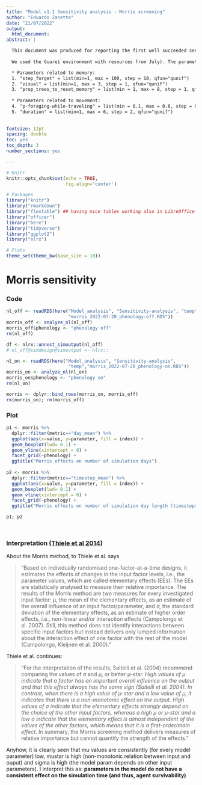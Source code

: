 ```yaml
---
title: "Model v1.1 Sensitivity analysis - Morris screening"
author: "Eduardo Zanette"
date: "21/07/2022"
output:
  html_document:
abstract: |

  This document was produced for reporting the first well succeeded sensitivity analysis of the BLT Model with the nlrx package. The main aim was to see the general effect of each of the five parameters below and check if we could drop an implementation (which we call 'phenology'). For this, we ran the model with the same parameters with phenology "on" and "off". However, we only used the mertrics "day" and "timestep" for the Morris sensitiviy. This will make one analysis possible though: which parameter of those 5 below resulted in more agent inviability, as shorter simulation runs represent the agents dying.
  
  We used the Guareí environment with resources from July). The parameters varied were (and can be checked on the "Model_v1.1_2022-07-14d.R" file in Sensitivity-Analysis folder):

  * Parameters related to memory:
  1. "step_forget" = list(min=1, max = 100, step = 10, qfun="qunif")
  2. "visual" = list(min=1, max = 3, step = 1, qfun="qunif")
  3. "prop_trees_to_reset_memory" = list(min = 1, max = 8, step = 1, qfun="qunif")
                              
  * Parameters related to movement:
  4. "p-foraging-while-traveling" = list(min = 0.1, max = 0.6, step = 0.1, qfun="qunif")
  5. "duration" = list(min=1, max = 6, step = 2, qfun="qunif")
   
   
fontsize: 12pt
spacing: double
toc: yes
toc_depth: 3
number_sections: yes

---
```



```r
# Knitr
knitr::opts_chunk$set(echo = TRUE,
                      fig.align='center')

# Packages
library("knitr")
library("rmarkdown")
library("flextable") ## having nice tables working also in LibreOffice
library("officer")
library("here")
library("tidyverse")
library("ggplot2")
library("nlrx")

# Plots
theme_set(theme_bw(base_size = 10))

```

# Morris sensitivity

### Code
```r
nl_off <- readRDS(here("Model_analysis", "Sensitivity-analysis", "temp",
                       "morris_2022-07-20_phenology-off.RDS"))
morris_off <- analyze_nl(nl_off)
morris_off$phenology <- "phenology off"
rm(nl_off)  

df <- nlrx::unnest_simoutput(nl_off)
# nl_off@simdesign@simoutput <- nlrx::

nl_on <- readRDS(here("Model_analysis", "Sensitivity-analysis",
                       "temp","morris_2022-07-20_phenology-on.RDS"))
morris_on <- analyze_nl(nl_on)
morris_on$phenology <- "phenology on"
rm(nl_on)  

morris <- dplyr::bind_rows(morris_on, morris_off)
rm(morris_on); rm(morris_off)
```

\newpage

### Plot

```r
p1 <- morris %>% 
  dplyr::filter(metric=="day_mean") %>% 
  ggplot(aes(x=value, y=parameter, fill = index)) +
  geom_boxplot(lwd= 0.1) +
  geom_vline(xintercept = 0) +
  facet_grid(~phenology) +
  ggtitle("Morris effects on number of simulation days")
  
p2 <- morris %>% 
  dplyr::filter(metric=="timestep_mean") %>% 
  ggplot(aes(x=value, y=parameter, fill = index)) +
  geom_boxplot(lwd= 0.1) +
  geom_vline(xintercept = 0) +
  facet_grid(~phenology) +
  ggtitle("Morris effects on number of simulation day length (timesteps)")

p1; p2

  
```


### Interpretation ([Thiele et al 2014](https://www.jasss.org/17/3/11.html))

About the Morris method, to Thiele et al. says\

> "Based on individually randomised one-factor-at-a-time designs, it estimates the effects of changes in the input factor levels, i.e., the parameter values, which are called elementary effects (EEs). The EEs are statistically analysed to measure their relative importance. The results of the Morris method are two measures for every investigated input factor: μ, the mean of the elementary effects, as an estimate of the overall influence of an input factor/parameter, and σ, the standard deviation of the elementary effects, as an estimate of higher order effects, i.e., non-linear and/or interaction effects (Campolongo et al. 2007). Still, this method does not identify interactions between specific input factors but instead delivers only lumped information about the interaction effect of one factor with the rest of the model (Campolongo, Kleijnen et al. 2000)."


Thiele et al. continues:\

> "For the interpretation of the results, Saltelli et al. (2004) recommend comparing the values of σ and μ, or better μ-star. *High values of μ indicate that a factor has an important overall influence on the output and that this effect always has the same sign (Saltelli et al. 2004). In contrast, when there is a high value of μ-star and a low value of μ, it indicates that there is a non-monotonic effect on the output. High values of σ indicate that the elementary effects strongly depend on the choice of the other input factors, whereas a high μ or μ-star and a low σ indicate that the elementary effect is almost independent of the values of the other factors, which means that it is a first-order/main effect*. In summary, the Morris screening method delivers measures of relative importance but cannot quantify the strength of the effects."


Anyhow, it is clearly seen that mu values are consistently (for every model parameter) low, mustar is high (non-monotonic relation between input and ouput) and sigma is high (the model param depends on other input parameters). I interpret this as: **parameters in the model do not have a consistent effect on the simulation time (and thus, agent survivability)**



